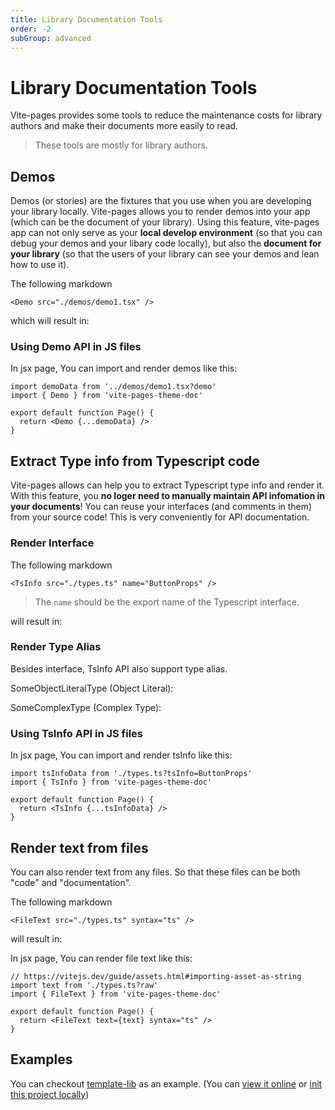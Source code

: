 ```yaml
---
title: Library Documentation Tools
order: -2
subGroup: advanced
---
```


# Library Documentation Tools

Vite-pages provides some tools to reduce the maintenance costs for library authors and make their documents more easily to read.

> These tools are mostly for library authors.

## Demos

Demos (or stories) are the fixtures that you use when you  are developing your library locally.
Vite-pages allows you to render demos into your app (which can be the document of your library). Using this feature, vite-pages app can not only serve as your **local develop environment** (so that you can debug your demos and your libary code locally), but also the **document for your library** (so that the users of your library can see your demos and lean how to use it).

The following markdown

```tsx
<Demo src="./demos/demo1.tsx" />
```

which will result in:

<Demo src="./demos/demo1.tsx" />

### Using Demo API in JS files

In jsx page, You can import and render demos like this:

```tsx
import demoData from '../demos/demo1.tsx?demo'
import { Demo } from 'vite-pages-theme-doc'

export default function Page() {
  return <Demo {...demoData} />
}
```

## Extract Type info from Typescript code

Vite-pages allows can help you to extract Typescript type info and render it. With this feature, you **no loger need to manually maintain API infomation in your documents**! You can reuse your interfaces (and comments in them) from your source code! This is very conveniently for API documentation.

### Render Interface

The following markdown

```tsx
<TsInfo src="./types.ts" name="ButtonProps" />
```

> The `name` should be the export name of the Typescript interface.

will result in:

<TsInfo src="./types.ts" name="ButtonProps" />

### Render Type Alias

Besides interface, TsInfo API also support type alias.

SomeObjectLiteralType (Object Literal):
<TsInfo src="./types.ts" name="SomeObjectLiteralType" />

SomeComplexType (Complex Type):
<TsInfo src="./types.ts" name="SomeComplexType" />

### Using TsInfo API in JS files

In jsx page, You can import and render tsInfo like this:

```tsx
import tsInfoData from './types.ts?tsInfo=ButtonProps'
import { TsInfo } from 'vite-pages-theme-doc'

export default function Page() {
  return <TsInfo {...tsInfoData} />
}
```

## Render text from files

You can also render text from any files. So that these files can be both "code" and "documentation".

The following markdown

```tsx
<FileText src="./types.ts" syntax="ts" />
```

will result in:

<FileText src="./types.ts" syntax="ts" />

In jsx page, You can render file text like this:

```tsx
// https://vitejs.dev/guide/assets.html#importing-asset-as-string
import text from './types.ts?raw'
import { FileText } from 'vite-pages-theme-doc'

export default function Page() {
  return <FileText text={text} syntax="ts" />
}
```

## Examples

You can checkout [template-lib](https://github.com/vitejs/vite-plugin-react-pages/blob/main/packages/create-project/template-lib/src/Button/README.md) as an example. (You can [view it online](https://stackblitz.com/fork/github/vitejs/vite-plugin-react-pages/tree/main/packages/create-project/template-lib?file=src%2FButton%2FREADME.md&terminal=dev) or [init this project locally](https://vitejs.github.io/vite-plugin-react-pages/))
